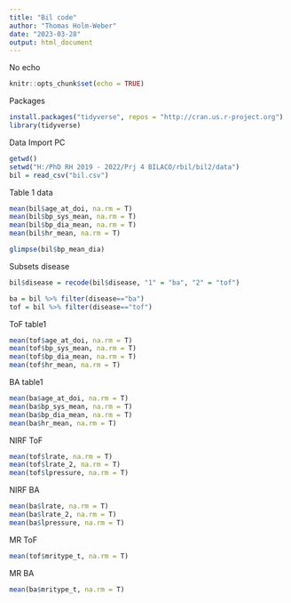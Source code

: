 ```yaml
---
title: "Bil code"
author: "Thomas Holm-Weber"
date: "2023-03-28"
output: html_document
---
```

No echo
```r
knitr::opts_chunk$set(echo = TRUE)
```
Packages
```r
install.packages("tidyverse", repos = "http://cran.us.r-project.org")
library(tidyverse)
```

Data Import PC
```r
getwd()
setwd("H:/PhD RH 2019 - 2022/Prj 4 BILACO/rbil/bil2/data")
bil = read_csv("bil.csv")
```



Table 1 data
```r
mean(bil$age_at_doi, na.rm = T)
mean(bil$bp_sys_mean, na.rm = T)
mean(bil$bp_dia_mean, na.rm = T)
mean(bil$hr_mean, na.rm = T)

glimpse(bil$bp_mean_dia)
```

Subsets disease
```r
bil$disease = recode(bil$disease, "1" = "ba", "2" = "tof")

ba = bil %>% filter(disease=="ba")
tof = bil %>% filter(disease=="tof")
```

ToF table1
```r
mean(tof$age_at_doi, na.rm = T)
mean(tof$bp_sys_mean, na.rm = T)
mean(tof$bp_dia_mean, na.rm = T)
mean(tof$hr_mean, na.rm = T)
```


BA table1
```r
mean(ba$age_at_doi, na.rm = T)
mean(ba$bp_sys_mean, na.rm = T)
mean(ba$bp_dia_mean, na.rm = T)
mean(ba$hr_mean, na.rm = T)
```



NIRF ToF
```r
mean(tof$lrate, na.rm = T)
mean(tof$lrate_2, na.rm = T)
mean(tof$lpressure, na.rm = T)
```

NIRF BA
```r
mean(ba$lrate, na.rm = T)
mean(ba$lrate_2, na.rm = T)
mean(ba$lpressure, na.rm = T)
```

MR ToF
```r
mean(tof$mritype_t, na.rm = T)
```

MR BA
```r
mean(ba$mritype_t, na.rm = T)
```